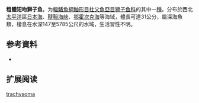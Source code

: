 {{Speciesbox
| name = 粗體短吻獅子魚
| status = NE
| status_system = 
| image = 
| genus = Careproctus
| species = trachysoma
| authority = Gilbert & Burke, 1912
| synonyms = 
}}

'''粗體短吻獅子鱼'''，为[[輻鰭魚綱|輻鰭魚綱]][[鮋形目|鮋形目]][[杜父魚亞目|杜父魚亞目]][[狮子鱼科|狮子鱼科]]的其中一[[種|種]]。分布於西北[[太平洋|太平洋]]區[[日本海|日本海]]、[[韃靼海峽|韃靼海峽]]、[[鄂霍次克海|鄂霍次克海]]等海域，體長可達31公分，屬深海魚類，棲息在水深147至5785公尺的水域，生活習性不明。

== 参考資料 ==
*{{FishBase_species|genus=Careproctus|species=trachysoma|year=2011|month=12}}

== 扩展阅读 ==
{{refbegin}}
{{wikispecies-inline|Careproctus trachysoma|粗體短吻獅子魚}}
{{refend}}
{{Taxonbar|from=Q2512883}}

[[Category:吻獅子魚属|trachysoma]]


{{鮋形目小作品}}
